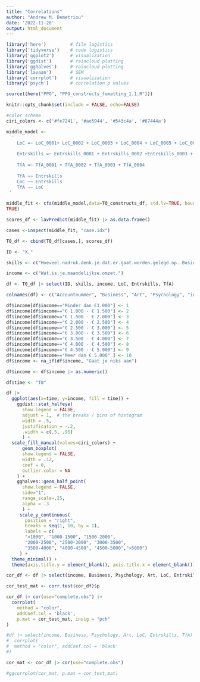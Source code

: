 ```yaml
---
title: "Correlations"
author: "Andrew M. Demetriou"
date: '2022-11-28'
output: html_document
---
```


```r
library('here')         # file logistics
library('tidyverse')    # code logistics
library('ggplot2')      # visualization
library('ggdist')       # raincloud plotting
library('gghalves')     # raincloud plotting
library('lavaan')       # SEM
library('corrplot')     # visualization
library('psych')        # correlation p values

source((here("PPO", "PPO_constructs_fomatting_1.1.R")))

knitr::opts_chunk$set(include = FALSE, echo=FALSE)

#color scheme
ciri_colors <- c('#fe7241', '#ae5944', '#543c4a', '#67444a')
```


```r
middle_model <- 
  ' 
    LoC =~ LoC_0001+ LoC_0002 + LoC_0003 + LoC_0004 + LoC_0005 + LoC_0006
    
    Entrskills =~ Entrskills_0001 + Entrskills_0002 +Entrskills_0003 + Entrskills_0004 + Entrskills_0005 + Entrskills_0006 + Entrskills_0007
    
    TfA =~ TfA_0001 + TfA_0002 + TfA_0003 + TfA_0004
    
    TfA ~~ Entrskills
    LoC ~~ Entrskills
    TfA ~~ LoC
 '

middle_fit <- cfa(middle_model,data=T0_constructs_df, std.lv=TRUE, bounds =
TRUE)

scores_df <- lavPredict(middle_fit) |> as.data.frame() 

cases <-inspect(middle_fit, "case.idx")

T0_df <- cbind(T0_df[cases,], scores_df)
```


```r
ID <- "X."

skills <- c("Hoeveel.nadruk.denk.je.dat.er.gaat.worden.gelegd.op..Business.skills..", "Hoeveel.nadruk.denk.je.dat.er.gaat.worden.gelegd.op..Artistieke.skills...", "En.hoeveel.nadruk.denk.je.dat.er.gaat.worden.gelegd.op..Psychologische.skills..")

income <- c("Wat.is.je.maandelijkse.omzet.")

df <- T0_df |> select(ID, skills, income, LoC, Entrskills, TfA)

colnames(df) <- c("Accountnummer", "Business", "Art", "Psychology", "income", "LoC", "Entrskills", "TfA")

df$income[df$income=="Minder dan €1.000"] <- 1
df$income[df$income=="€ 1.000 - € 1.500"] <- 2
df$income[df$income=="€ 1.500 - € 2.000"] <- 3
df$income[df$income=="€ 2.000 - € 2.500"] <- 4
df$income[df$income=="€ 2.500 - € 3.000"] <- 5
df$income[df$income=="€ 3.000 - € 3.500"] <- 6
df$income[df$income=="€ 3.500 - € 4.000"] <- 7
df$income[df$income=="€ 4.000 - € 4.500"] <- 8
df$income[df$income=="€ 4.500 - € 5.000"] <- 9
df$income[df$income=="Meer dan € 5.000" ] <- 10
df$income <- na_if(df$income, "Gaat je niks aan")

df$income <- df$income |> as.numeric()

df$time <- "T0"
```

```r
df |>
  ggplot(aes(x=time, y=income, fill = time)) +
    ggdist::stat_halfeye(
      show.legend = FALSE, 
      adjust = 1,  # the breaks / bins of histogram
      width = .5, 
      justification = -.2,
      .width = c(.5, .95)
      ) +
  scale_fill_manual(values=ciri_colors) +
      geom_boxplot(
      show.legend = FALSE,
      width = .12, 
      coef = 0, 
      outlier.color = NA
    ) +
    gghalves::geom_half_point(
      show.legend = FALSE, 
      side="1", 
      range_scale=.25,
      alpha = .3
      ) +
     scale_y_continuous(
       position = "right",
       breaks = seq(1, 10, by = 1),
       labels = c(
       "<1000", "1000-1500", "1500-2000", 
       "2000-2500", "2500-3000", "3000-3500", 
       "3500-4000", "4000-4500", "4500-5000",">5000")
     ) +
  theme_minimal() +
  theme(axis.title.y = element_blank(), axis.title.x = element_blank())
```
```r
cor_df <- df |> select(income, Business, Psychology, Art, LoC, Entrskills, TfA)

cor_test_mat <- corr.test(cor_df)$p

cor_df |> cor(use="complete.obs") |> 
  corrplot(
    method = "color", 
    addCoef.col = 'black', 
    p.mat = cor_test_mat, insig = "pch"
)

#df |> select(income, Business, Psychology, Art, LoC, Entrskills, TfA) |> cor(use="complete.obs") |> 
#  corrplot(
#  method = "color", addCoef.col = 'black'
#)
```
```r



cor_mat <- cor_df |> cor(use="complete.obs")

#ggcorrplot(cor_mat, p.mat = cor_test_mat)
```

